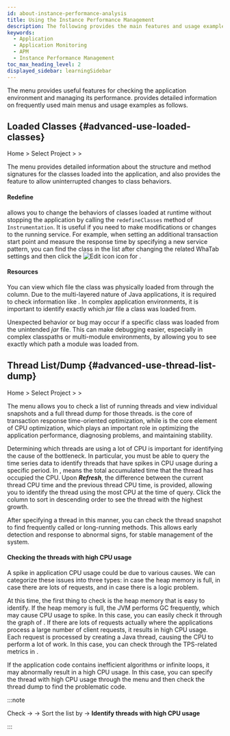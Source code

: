```yaml
---
id: about-instance-performance-analysis
title: Using the Instance Performance Management
description: The following provides the main features and usage examples of the Instance Performance Management menu among the application monitoring menus.
keywords:
  - Application
  - Application Monitoring
  - APM
  - Instance Performance Management
toc_max_heading_level: 2
displayed_sidebar: learningSidebar
---
```


The <Cmdname sid="side_agentsConfiguration" className="uitext" /> menu provides useful features for checking the application environment and managing its performance. <Cmdname sid="side_agentsConfiguration" className="uitext" /> provides detailed information on frequently used main menus and usage examples as follows.

## Loaded Classes {#advanced-use-loaded-classes}

Home > Select Project > <Cmdname sid="side_agentsConfiguration" className="uitext" /> > <Cmdname sid="side_loadedClasses" className="uitext" />

The <Cmdname sid="side_loadedClasses" className="uitext" /> menu provides detailed information about the structure and method signatures for the classes loaded into the application, and also provides the <Cmdname sid="redefine" className="uitext" /> feature to allow uninterrupted changes to class behaviors.

#### Redefine

<Cmdname sid="redefine" className="uitext" /> allows you to change the behaviors of classes loaded at runtime without stopping the application by calling the `redefineClasses` method of `Instrumentation`. It is useful if you need to make modifications or changes to the running service. For example, when setting an additional transaction start point and measure the response time by specifying a new service pattern, you can find the class in the <Cmdname sid="side_loadedClasses" className="uitext" /> list after changing the related WhaTab settings and then click the ![Edit icon](/img/ico-edit.svg) icon for <Cmdname sid="redefine" className="uitext" />.

<ImgLang img='/best-p/about-instance-loaded-class1.png' desc='Loaded Classes redefine' />

#### Resources

You can view which file the class was physically loaded from through the <Cmdname sid="resource" className="uitext" /> column. Due to the multi-layered nature of Java applications, it is required to check information like <Cmdname sid="resource" className="uitext" />. In complex application environments, it is important to identify exactly which *jar* file a class was loaded from.

Unexpected behavior or bug may occur if a specific class was loaded from the unintended *jar* file. This can make debugging easier, especially in complex classpaths or multi-module environments, by allowing you to see exactly which path a module was loaded from. 

## Thread List/Dump {#advanced-use-thread-list-dump}

Home > Select Project > <Cmdname sid="side_agentsConfiguration" className="uitext" /> > <Cmdname sid="side_threadList" className="uitext" />

The <Cmdname sid="side_threadList" className="uitext" /> menu allows you to check a list of running threads and view individual snapshots and a full thread dump for those threads. <Cmdname sid="hitmap" className="uitext" /> is the core of transaction response time-oriented optimization, while <Cmdname sid="side_threadList" className="uitext" /> is the core element of CPU optimization, which plays an important role in optimizing the application performance, diagnosing problems, and maintaining stability.

Determining which threads are using a lot of CPU is important for identifying the cause of the bottleneck. In particular, you must be able to query the time series data to identify threads that have spikes in CPU usage during a specific period. In <Cmdname sid="side_threadList" className="uitext" />, <Cmdname sid="thread_cpu_time" className="uitext" /> means the total accumulated time that the thread has occupied the CPU. Upon ***Refresh***, the difference between the current thread CPU time and the previous thread CPU time, <Cmdname sid="TTL08126" className="uitext" /> is provided, allowing you to identify the thread using the most CPU at the time of query. Click the <Cmdname sid="TTL08126" className="uitext" /> column to sort in descending order to see the thread with the highest growth. 

<ImgLang img='/best-p/about-instance-thread-list-dump3.png' desc='Thread List/Dump delta values' />

After specifying a thread in this manner, you can check the thread snapshot to find frequently called or long-running methods. This allows early detection and response to abnormal signs, for stable management of the system.

<ImgLang img='/best-p/about-instance-thread-list-dump4.png' desc='Thread List/Dump each thread dump' />

#### Checking the threads with high CPU usage

A spike in application CPU usage could be due to various causes. We can categorize these issues into three types: in case the heap memory is full, in case there are lots of requests, and in case there is a logic problem.

At this time, the first thing to check is the heap memory that is easy to identify. If the heap memory is full, the JVM performs GC frequently, which may cause CPU usage to spike. In this case, you can easily check it through the <Cmdname sid="AA010" className="uitext" /> graph of <Cmdname sid="application_dashboard" className="uitext" />. If there are lots of requests actually where the applications process a large number of client requests, it results in high CPU usage. Each request is processed by creating a Java thread, causing the CPU to perform a lot of work. In this case, you can check through the TPS-related metrics in <Cmdname sid="application_dashboard" className="uitext" />.

If the application code contains inefficient algorithms or infinite loops, it may abnormally result in a high CPU usage. In this case, you can specify the thread with high CPU usage through the <Cmdname sid="side_threadList" className="uitext" /> menu and then check the thread dump to find the problematic code.

:::note 

Check <Cmdname sid="thread_cpu_time" className="uitext" /> → <Cmdname sid="refresh" className="uitext" /> → Sort the list by <Cmdname sid="TTL08126" className="uitext" /> → **Identify threads with high CPU usage**

:::

